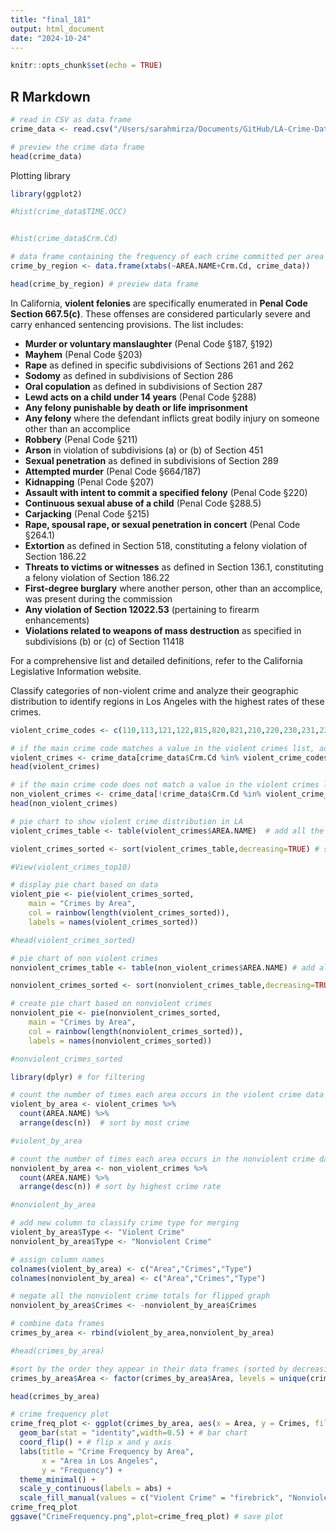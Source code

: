 ```yaml
---
title: "final_181"
output: html_document
date: "2024-10-24"
---
```


```r
knitr::opts_chunk$set(echo = TRUE)
```

## R Markdown


```r

# read in CSV as data frame
crime_data <- read.csv("/Users/sarahmirza/Documents/GitHub/LA-Crime-Data/Crime_Data_from_2020_to_Present.csv")

```


```r
# preview the crime data frame 
head(crime_data)
```

Plotting library

```r
library(ggplot2)
```


```r
#hist(crime_data$TIME.OCC)


#hist(crime_data$Crm.Cd)

# data frame containing the frequency of each crime committed per area
crime_by_region <- data.frame(xtabs(~AREA.NAME+Crm.Cd, crime_data)) 

head(crime_by_region) # preview data frame


```

In California, **violent felonies** are specifically enumerated in **Penal Code Section 667.5(c)**. These offenses are considered particularly severe and carry enhanced sentencing provisions. The list includes:

- **Murder or voluntary manslaughter** (Penal Code §187, §192)
- **Mayhem** (Penal Code §203)
- **Rape** as defined in specific subdivisions of Sections 261 and 262
- **Sodomy** as defined in subdivisions of Section 286
- **Oral copulation** as defined in subdivisions of Section 287
- **Lewd acts on a child under 14 years** (Penal Code §288)
- **Any felony punishable by death or life imprisonment**
- **Any felony** where the defendant inflicts great bodily injury on someone other than an accomplice
- **Robbery** (Penal Code §211)
- **Arson** in violation of subdivisions (a) or (b) of Section 451
- **Sexual penetration** as defined in subdivisions of Section 289
- **Attempted murder** (Penal Code §664/187)
- **Kidnapping** (Penal Code §207)
- **Assault with intent to commit a specified felony** (Penal Code §220)
- **Continuous sexual abuse of a child** (Penal Code §288.5)
- **Carjacking** (Penal Code §215)
- **Rape, spousal rape, or sexual penetration in concert** (Penal Code §264.1)
- **Extortion** as defined in Section 518, constituting a felony violation of Section 186.22
- **Threats to victims or witnesses** as defined in Section 136.1, constituting a felony violation of Section 186.22
- **First-degree burglary** where another person, other than an accomplice, was present during the commission
- **Any violation of Section 12022.53** (pertaining to firearm enhancements)
- **Violations related to weapons of mass destruction** as specified in subdivisions (b) or (c) of Section 11418

For a comprehensive list and detailed definitions, refer to the California Legislative Information website.  


Classify categories of non-violent crime and analyze their geographic distribution to identify regions in Los Angeles with the highest rates of these crimes.


```r
violent_crime_codes <- c(110,113,121,122,815,820,821,210,220,230,231,235,236,250,251,761,926,435,436,437,622,623,624,625,626,627,647,763,928,930) # violent crime codes in a list
```

```r
# if the main crime code matches a value in the violent crimes list, add it to violent crimes data frame
violent_crimes <- crime_data[crime_data$Crm.Cd %in% violent_crime_codes,]
head(violent_crimes) 

# if the main crime code does not match a value in the violent crimes list, add it to nonviolent crimes data frame
non_violent_crimes <- crime_data[!crime_data$Crm.Cd %in% violent_crime_codes,]
head(non_violent_crimes)
```

```r
# pie chart to show violent crime distribution in LA
violent_crimes_table <- table(violent_crimes$AREA.NAME)  # add all the area names from the violent crimes data frame

violent_crimes_sorted <- sort(violent_crimes_table,decreasing=TRUE) # sort table by most crimes first

#View(violent_crimes_top10)

# display pie chart based on data
violent_pie <- pie(violent_crimes_sorted,
    main = "Crimes by Area",
    col = rainbow(length(violent_crimes_sorted)),
    labels = names(violent_crimes_sorted))

#head(violent_crimes_sorted)
```
```r
# pie chart of non violent crimes
nonviolent_crimes_table <- table(non_violent_crimes$AREA.NAME) # add all area names from nonviolent crime data frame

nonviolent_crimes_sorted <- sort(nonviolent_crimes_table,decreasing=TRUE) # sort in decrementing order

# create pie chart based on nonviolent crimes
nonviolent_pie <- pie(nonviolent_crimes_sorted,
    main = "Crimes by Area",
    col = rainbow(length(nonviolent_crimes_sorted)),
    labels = names(nonviolent_crimes_sorted))

#nonviolent_crimes_sorted
```

```r
library(dplyr) # for filtering

# count the number of times each area occurs in the violent crime data frame
violent_by_area <- violent_crimes %>% 
  count(AREA.NAME) %>%                     
  arrange(desc(n))  # sort by most crime  

#violent_by_area

# count the number of times each area occurs in the nonviolent crime data frame
nonviolent_by_area <- non_violent_crimes %>%
  count(AREA.NAME) %>%
  arrange(desc(n)) # sort by highest crime rate

#nonviolent_by_area

# add new column to classify crime type for merging
violent_by_area$Type <- "Violent Crime"
nonviolent_by_area$Type <- "Nonviolent Crime"

# assign column names
colnames(violent_by_area) <- c("Area","Crimes","Type")
colnames(nonviolent_by_area) <- c("Area","Crimes","Type")

# negate all the nonviolent crime totals for flipped graph
nonviolent_by_area$Crimes <- -nonviolent_by_area$Crimes

# combine data frames
crimes_by_area <- rbind(violent_by_area,nonviolent_by_area)

#head(crimes_by_area)

#sort by the order they appear in their data frames (sorted by decreasing frequency)
crimes_by_area$Area <- factor(crimes_by_area$Area, levels = unique(crimes_by_area$Area))

head(crimes_by_area)
```

```r
# crime frequency plot 
crime_freq_plot <- ggplot(crimes_by_area, aes(x = Area, y = Crimes, fill = Type)) +
  geom_bar(stat = "identity",width=0.5) + # bar chart
  coord_flip() + # flip x and y axis 
  labs(title = "Crime Frequency by Area",
       x = "Area in Los Angeles",
       y = "Frequency") +
  theme_minimal() +
  scale_y_continuous(labels = abs) +
  scale_fill_manual(values = c("Violent Crime" = "firebrick", "Nonviolent Crime" = "purple4"))
crime_freq_plot
ggsave("CrimeFrequency.png",plot=crime_freq_plot) # save plot

```



